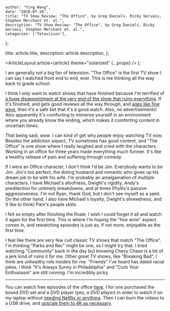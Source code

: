 
    author: "Ying Wang",
    date: "2020-07-26",
    title: "TV Show Review: "The Office", by Greg Daniels, Ricky Gervais, Stephen Merchant et. al.",
    description: "TV Show Review: "The Office", by Greg Daniels, Ricky Gervais, Stephen Merchant et. al.",
    categories: ['Television'],
};

  title: article.title,
  description: article.description,
};

  <ArticleLayout article={article} theme="solarized" {...props} />
);

I am generally not a big fan of television. "The Office" is the first TV show I
can say I watched from end to end, ever. This is me thinking all the way back to
grade school.

I think I only want to watch shows that have finished because I'm terrified of
[a huge disappointment at the very end of the show that ruins
everything](<https://en.wikipedia.org/wiki/Game_of_Thrones_(season_8)>). If it's
finished, and gets good reviews all the way through, and [ages like fine
wine](https://www.eonline.com/news/956329/the-enduring-popularity-of-the-office),
then it's a safe bet that it's a good watch. Also, no advertisements! Also
apparently it's comforting to immerse yourself in an environment where you
already know the ending, which makes it comforting content in uncertain times.

That being said, _wow_. I can kind of get why people enjoy watching TV now.
Besides the addiction aspect, TV sometimes has good content, and "The Office" is
one show where I really laughed and cried with the characters. Working in an
office for three years made everything much funnier. It's like a healthy release
of pain and suffering through comedy.

If I were an Office character, I don't think I'd be Jim. Everybody wants to be
Jim. Jim's too perfect, the doting husband and romantic who gives up his dream
job to be with his wife. I'm probably an amalgamation of multiple characters. I
have Michael's aloofness, Dwight's rigidity, Andy's predilection for untimely
breakdowns, and at times Phyllis's passive aggressiveness. I'm not Ryan, thank
God, but I don't see myself as a saint. On the other hand, I also have Michael's
loyalty, Dwight's shrewdness, and (I like to think) Pam's people skills.

I felt so empty after finishing the finale. I wish I could forget it all and
watch it again for the first time. This is where I'm hoping the "fine wine"
aspect comes in, and rewatching episodes is just as, if not more, enjoyable as
the first time.

I feel like there are very few cult classic TV shows that match "The Office".
I'm thinking "Parks and Rec" might be one, so I might try that. I tried watching
"Community" back in the day but knowing Chevy Chase is a bit of a jerk kind of
ruins it for me. Other great TV shows, like "Breaking Bad", I think are
unhealthy role models for me. "Friends" I've heard has dated racial jokes, I
think "It's Always Sunny in Philadelphia" and "Curb Your Enthusiasm" are still
running. I'm incredibly picky.

---

You can watch free episodes of the office [here](https://watchtheoffice.online).
I for one purchased the boxed DVD set and a DVD player (yes, _a DVD player_) in
order to watch it on my laptop without [needing Netflix or
anything](https://www.cnn.com/2019/06/25/media/the-office-netflix-leaving/index.html).
Then I can burn the videos to a USB drive, and [upscale them to 4K as
necessary](https://write.corbpie.com/upscaling-and-downscaling-video-with-ffmpeg/).

